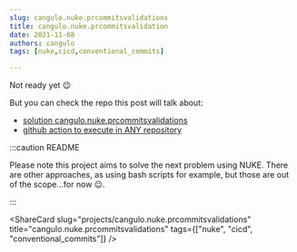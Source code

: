 ```yaml
---
slug: cangulo.nuke.prcommitsvalidations
title: cangulo.nuke.prcommitsvalidation
date: 2021-11-08
authors: cangulo
tags: [nuke,cicd,conventional_commits]

---
```



Not ready yet 😉

But you can check the repo this post will talk about:

* [solution cangulo.nuke.prcommitsvalidations](https://github.com/cangulo-nuke/cangulo.nuke.prcommitsvalidations)
* [github action to execute in ANY repository](https://github.com/cangulo-actions/cangulo.nuke.prcommitsvalidations)

<!--truncate-->

:::caution README

Please note this project aims to solve the next problem using NUKE. 
There are other approaches, as using bash scripts for example, but those are out of the scope...for now 😉.

:::

<AboutMePostArea/>

<ShareCard 
  slug="projects/cangulo.nuke.prcommitsvalidations" 
  title="cangulo.nuke.prcommitsvalidations" 
  tags={["nuke", "cicd", "conventional_commits"]} />
  
<Comments
  slug="projects/cangulo.nuke.prcommitsvalidations"  />